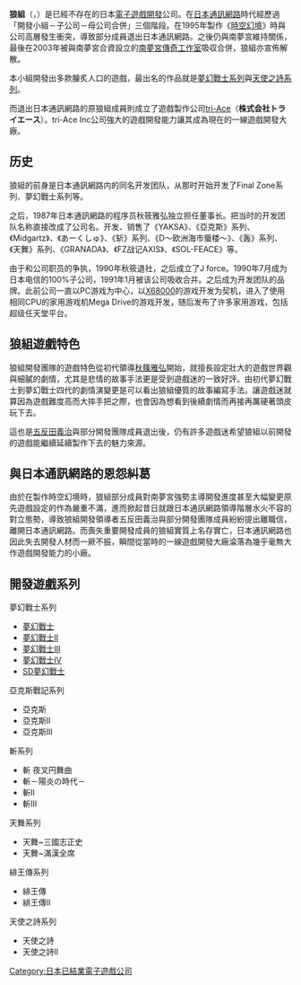 {{unreferenced|time=2011-08-05T11:15:45+00:00}}

{{NoteTA
| G1=Games
| G2=Tales
}}
'''狼組'''（{{lang-ja|ウルフチーム}}，{{lang-en|WOLFTEAM}}）是已經不存在的日本[[電子遊戲|電子遊戲]][[電子遊戲開發|開發]]公司。在[[日本通訊網路|日本通訊網路]]時代經歷過「開發小組－子公司－母公司合併」三個階段。在1995年製作《[[時空幻境_(1995年遊戲)|時空幻境]]》時與公司高層發生衝突，導致部分成員退出日本通訊網路。之後仍與南夢宮維持關係，最後在2003年被與南夢宮合資設立的[[南夢宮傳奇工作室|南夢宮傳奇工作室]]吸収合併，狼組亦宣佈解散。

本小組開發出多款膾炙人口的遊戲，最出名的作品就是[[夢幻戰士系列|夢幻戰士系列]]與[[天使之詩系列|天使之詩系列]]。

而退出日本通訊網路的原狼組成員則成立了遊戲製作公司[[tri-Ace|tri-Ace]]（'''株式会社トライエース'''）。tri-Ace Inc公司強大的遊戲開發能力讓其成為現在的一線遊戲開發大廠。

== 历史 ==
狼組的前身是日本通訊網路内的同名开发团队，从那时开始开发了Final Zone系列、夢幻戰士系列等。

之后，1987年日本通訊網路的程序员秋筱雅弘独立担任董事长。把当时的开发团队名称直接改成了公司名。开发、销售了《YAKSA》、《亞克斯》系列、《Midgartz》、《あーくしゅ》、《斩》系列、《D～欧洲海市蜃楼～》、《轰》系列、《天舞》系列、《GRANADA》、《FZ战记AXIS》、《SOL-FEACE》等。

由于和公司职员的争执，1990年秋筱退社，之后成立了J force。1990年7月成为日本电信的100%子公司，1991年1月被该公司吸收合并。之后成为开发团队的品牌。此前公司一直以PC游戏为中心，以[[X68000|X68000]]的游戏开发为契机，进入了使用相同CPU的家用游戏机Mega Drive的游戏开发，随后发布了许多家用游戏，包括超级任天堂平台。

== 狼組遊戲特色 ==

狼組開發團隊的遊戲特色從初代領導[[秋篠雅弘|秋篠雅弘]]開始，就擅長設定壯大的遊戲世界觀與細膩的劇情，尤其是悲情的故事手法更是受到遊戲迷的一致好評。由初代夢幻戰士到夢幻戰士四代的劇情演變更是可以看出狼組優質的故事編寫手法。讓遊戲迷就算因為遊戲難度高而大摔手把之際，也會因為想看到後續劇情而再接再厲硬著頭皮玩下去。

這也是[[五反田義治|五反田義治]]與部分開發團隊成員退出後，仍有許多遊戲迷希望狼組以前開發的遊戲能繼續延續製作下去的魅力來源。

== 與日本通訊網路的恩怨糾葛 ==

由於在製作時空幻境時，狼組部分成員對南夢宮強勢主導開發進度甚至大幅變更原先遊戲設定的作為嚴重不滿，進而掀起昔日就跟日本通訊網路領導階層水火不容的對立態勢，導致狼組開發領導者五反田義治與部分開發團隊成員紛紛提出離職信，離開日本通訊網路。而喪失重要開發成員的狼組實質上名存實亡，日本通訊網路也因此失去開發人材而一厥不振，瞬間從當時的一線遊戲開發大廠淪落為幾乎毫無大作遊戲開發能力的小廠。

== 開發遊戲系列 ==

; 夢幻戰士系列
* [[夢幻戰士|夢幻戰士]]
* [[夢幻戰士II|夢幻戰士II]]
* [[夢幻戰士III|夢幻戰士III]]
* [[夢幻戰士IV|夢幻戰士IV]]
* [[SD夢幻戰士|SD夢幻戰士]]

; 亞克斯戰記系列
* 亞克斯
* 亞克斯II
* 亞克斯III

; 斬系列
* 斬 夜叉円舞曲
* 斬－陽炎の時代－
* 斬II
* 斬III

; 天舞系列
* 天舞~三國志正史
* 天舞~滿漢全席

; 緋王傳系列
* 緋王傳
* 緋王傳II

; 天使之詩系列
* 天使之詩
* 天使之詩II

[[Category:日本已結業電子遊戲公司|Category:日本已結業電子遊戲公司]]